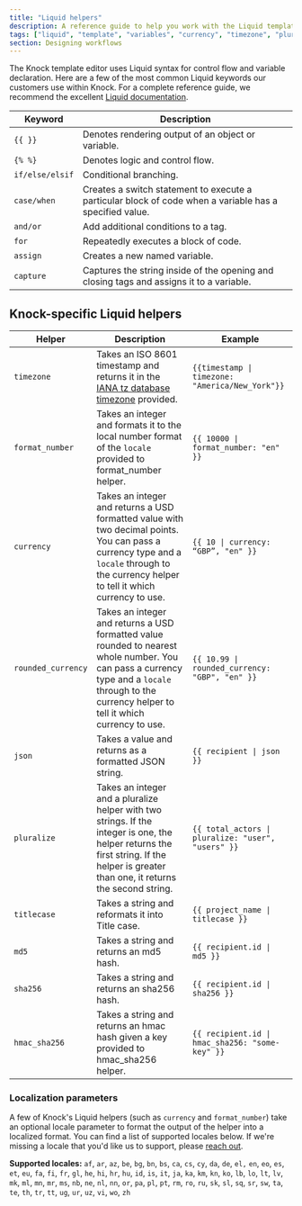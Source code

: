 ```yaml
---
title: "Liquid helpers"
description: A reference guide to help you work with the Liquid templating language in Knock.
tags: ["liquid", "template", "variables", "currency", "timezone", "pluralize"]
section: Designing workflows
---
```



The Knock template editor uses Liquid syntax for control flow and variable declaration. Here are a few of the most common Liquid keywords our customers use within Knock. For a complete reference guide, we recommend the excellent [Liquid documentation](https://shopify.github.io/liquid/).

| Keyword         | Description                                                                                             |
| --------------- | ------------------------------------------------------------------------------------------------------- |
| `{{ }}`         | Denotes rendering output of an object or variable.                                                      |
| `{% %}`         | Denotes logic and control flow.                                                                         |
| `if/else/elsif` | Conditional branching.                                                                                  |
| `case/when`     | Creates a switch statement to execute a particular block of code when a variable has a specified value. |
| `and/or`        | Add additional conditions to a tag.                                                                     |
| `for`           | Repeatedly executes a block of code.                                                                    |
| `assign`        | Creates a new named variable.                                                                           |
| `capture`       | Captures the string inside of the opening and closing tags and assigns it to a variable.                |

## Knock-specific Liquid helpers

| Helper             | Description                                                                                                                                                                                      | Example                                                           |
| ------------------ | ------------------------------------------------------------------------------------------------------------------------------------------------------------------------------------------------ | ----------------------------------------------------------------- |
| `timezone`         | Takes an ISO 8601 timestamp and returns it in the [IANA tz database timezone](https://en.wikipedia.org/wiki/List_of_tz_database_time_zones) provided.                                            | <code>{{timestamp &#124; timezone: "America/New_York"}}</code>    |
| `format_number`    | Takes an integer and formats it to the local number format of the `locale` provided to format_number helper.                                                                                     | <code>{{ 10000 &#124; format_number: "en" }}</code>               |
| `currency`         | Takes an integer and returns a USD formatted value with two decimal points. You can pass a currency type and a `locale` through to the currency helper to tell it which currency to use.         | <code>{{ 10 &#124; currency: “GBP”, "en" }}</code>                |
| `rounded_currency` | Takes an integer and returns a USD formatted value rounded to nearest whole number. You can pass a currency type and a `locale` through to the currency helper to tell it which currency to use. | <code>{{ 10.99 &#124; rounded_currency: "GBP", "en" }}</code>     |
| `json`             | Takes a value and returns as a formatted JSON string.                                                                                                                                            | <code>{{ recipient &#124; json }}</code>                          |
| `pluralize`        | Takes an integer and a pluralize helper with two strings. If the integer is one, the helper returns the first string. If the helper is greater than one, it returns the second string.           | <code>{{ total_actors &#124; pluralize: "user", "users" }}</code> |
| `titlecase`        | Takes a string and reformats it into Title case.                                                                                                                                                 | <code>{{ project_name &#124; titlecase }}</code>                  |
| `md5`              | Takes a string and returns an md5 hash.                                                                                                                                                          | <code>{{ recipient.id &#124; md5 }}</code>                        |
| `sha256`           | Takes a string and returns an sha256 hash.                                                                                                                                                       | <code>{{ recipient.id &#124; sha256 }}</code>                     |
| `hmac_sha256`      | Takes a string and returns an hmac hash given a key provided to hmac_sha256 helper.                                                                                                              | <code>{{ recipient.id &#124; hmac_sha256: "some-key" }}</code>    |

### Localization parameters

A few of Knock's Liquid helpers (such as `currency` and `format_number`) take an optional locale parameter to format the output of the helper into a localized format. You can find a list of supported locales below. If we're missing a locale that you'd like us to support, please [reach out](mailto:support@knock.app).

**Supported locales:** `af`, `ar`, `az`, `be`, `bg`, `bn`, `bs`, `ca`, `cs`, `cy`, `da`, `de`, `el,` `en`, `eo`, `es`, `et`, `eu`, `fa`, `fi`, `fr`, `gl`, `he`, `hi`, `hr`, `hu`, `id`, `is`, `it`, `ja`, `ka`, `km`, `kn`, `ko`, `lb`, `lo`, `lt`, `lv`, `mk`, `ml`, `mn`, `mr`, `ms`, `nb`, `ne`, `nl`, `nn`, `or`, `pa`, `pl`, `pt`, `rm`, `ro`, `ru`, `sk`, `sl`, `sq`, `sr`, `sw`, `ta`, `te`, `th`, `tr`, `tt`, `ug`, `ur`, `uz`, `vi`, `wo`, `zh`
